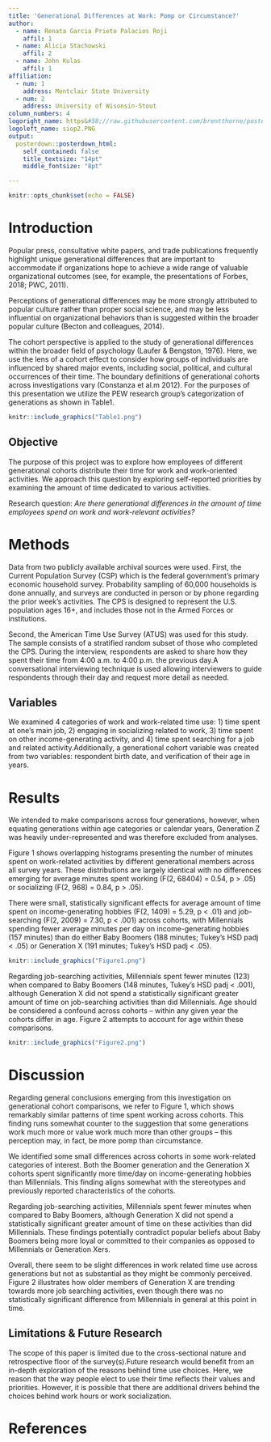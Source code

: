 ---
title: 'Generational Differences at Work: Pomp or Circumstance?'
author:
  - name: Renata Garcia Prieto Palacios Roji
    affil: 1
  - name: Alicia Stachowski
    affil: 2
  - name: John Kulas
    affil: 1
affiliation:
  - num: 1
    address: Montclair State University
  - num: 2
    address: University of Wisonsin-Stout
column_numbers: 4
logoright_name: https&#58;//raw.githubusercontent.com/brentthorne/posterdown/master/images/betterhexlogo.png
logoleft_name: siop2.PNG
output: 
  posterdown::posterdown_html:
    self_contained: false
    title_textsize: "14pt"
    middle_fontsize: "8pt"

---

```{r setup, include=FALSE}
knitr::opts_chunk$set(echo = FALSE)
```

# Introduction
Popular press, consultative white papers, and trade publications frequently highlight unique generational differences that are important to accommodate if organizations hope to achieve a wide range of valuable organizational outcomes (see, for example, the presentations of Forbes, 2018; PWC, 2011).

Perceptions of generational differences may be more strongly attributed to popular culture rather than proper social science, and may be less influential on organizational behaviors than is suggested within the broader popular culture (Becton and colleagues, 2014).

The cohort perspective is applied to the study of generational differences within the broader field of psychology (Laufer & Bengston, 1976). Here, we use the lens of a cohort effect to consider how groups of individuals are influenced by shared major events, including social, political, and cultural occurrences of their time. The boundary definitions of generational cohorts across investigations vary (Constanza et al.m 2012). For the purposes of this presentation we utilize the PEW research group's categorization of generations as shown in Table1. 

```{r, echo=FALSE, out.width="100%", fig.cap=""}
knitr::include_graphics("Table1.png")
```

## Objective
The purpose of this project was to explore how employees of different generational cohorts distribute their time for work and work-oriented activities. We approach this question by exploring self-reported priorities by examining the amount of time dedicated to various activities. 

Research question: *Are there generational differences in the amount of time employees spend on work and work-relevant activities?*

# Methods
Data from two publicly available archival sources were used. First, the Current Population Survey (CSP) which is the federal government’s primary economic household survey. Probability sampling of 60,000 households is done annually, and surveys are conducted in person or by phone regarding the prior week’s activities. The CPS is designed to represent the U.S. population ages 16+, and includes those not in the Armed Forces or institutions.

Second, the American Time Use Survey (ATUS) was used for this study. The sample consists of a stratified random subset of those who completed the CPS. During the interview, respondents are asked to share how they spent their time from 4:00 a.m. to 4:00 p.m. the previous day.A conversational interviewing technique is used allowing interviewers to guide respondents through their day and request more detail as needed.

## Variables
We examined 4 categories of work and work-related time use: 1) time spent at one’s main job, 2) engaging in socializing related to work, 3) time spent on other income-generating activity, and 4) time spent searching for a job and related activity.Additionally, a generational cohort variable was created from two variables: respondent birth date, and verification of their age in years.

# Results
We intended to make comparisons across four generations, however, when equating generations within age categories or calendar years, Generation Z was heavily under-represented and was therefore excluded from analyses.

Figure 1 shows overlapping histograms presenting the number of minutes spent on work-related activities by different generational members across all survey years. These distributions are largely identical with no differences emerging for average minutes spent working (F(2, 68404) = 0.54, p > .05) or socializing (F(2, 968) = 0.84, p > .05). 

There were small, statistically significant effects for average amount of time spent on income-generating hobbies (F(2, 1409) = 5.29, p < .01) and job-searching (F(2, 2009) = 7.30, p < .001) across cohorts, with Millennials spending fewer average minutes per day on income-generating hobbies (157 minutes) than do either Baby Boomers (188 minutes; Tukey’s HSD  padj < .05) or Generation X (191 minutes; Tukey’s HSD padj < .05).

```{r, echo=FALSE, out.width="100%", fig.cap=""}
knitr::include_graphics("Figure1.png")
```

Regarding job-searching activities, Millennials spent fewer minutes (123) when compared to Baby Boomers (148 minutes, Tukey’s HSD padj < .001), although Generation X did not spend a statistically significant greater amount of time on job-searching activities than did Millennials. Age should be considered a confound across cohorts – within any given year the cohorts differ in age. Figure 2 attempts to account for age within these comparisons.

```{r, echo=FALSE, out.width="100%", fig.cap=""}
knitr::include_graphics("Figure2.png")
```

# Discussion
Regarding general conclusions emerging from this investigation on generational cohort comparisons, we refer to Figure 1, which shows remarkably similar patterns of time spent working across cohorts. This finding runs somewhat counter to the suggestion that some generations work much more or value work much more than other groups – this perception may, in fact, be more pomp than circumstance. 

We identified some small differences across cohorts in some work-related categories of interest. Both the Boomer generation and the Generation X cohorts spent significantly more time/day on income-generating hobbies than Millennials. This finding aligns somewhat with the stereotypes and previously reported characteristics of the cohorts. 

Regarding job-searching activities, Millennials spent fewer minutes when compared to Baby Boomers, although Generation X did not spend a statistically significant greater amount of time on these activities than did Millennials. These findings potentially contradict popular beliefs about Baby Boomers being more loyal or committed to their companies as opposed to Millennials or Generation Xers.

Overall, there seem to be slight differences in work related time use across generations but not as substantial as they might be commonly perceived. Figure 2 illustrates how older members of Generation X are trending towards more job searching activities, even though there was no statistically significant difference from Millennials in general at this point in time. 

## Limitations & Future Research
The scope of this paper is limited due to the cross-sectional nature and retrospective floor of the survey(s).Future research would benefit from an in-depth exploration of the reasons behind time use choices. Here, we reason that the way people elect to use their time reflects their values and priorities. However, it is possible that there are additional drivers behind the choices behind work hours or work socialization. 

# References
